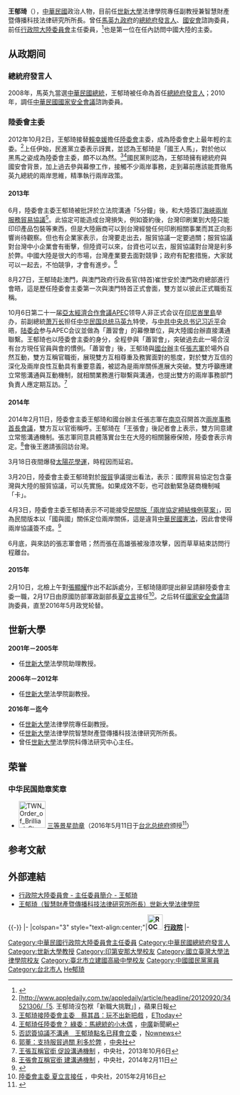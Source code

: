 {{Infobox Officeholder
| name = 王郁琦
| image = 台灣陸委會主委王郁琦.jpg
| term_start = 2012年10月2日
| term_end = 2015年2月17日
| premierroc = [[陳衝|陳衝]]<br>[[江宜樺|江宜樺]]<br>[[毛治國|毛治國]]
| predecessor = [[賴幸媛|賴幸媛]]
| successor = [[夏立言|夏立言]]
| 性別 = 男性
| 出生日期 = {{Birth date and age|year=1969|month=8|day=4}}
| 出生地點 = {{ROC-TWN}}[[臺北市|臺北市]]
| 政黨 = {{KMT}}
| 國籍 = {{ROC}}
| educate = *國立臺灣大學法律學士<br>{{Color|blue|（1991年）}}
*美國印第安那大學布魯明頓分校法學碩士<br>{{Color|blue|（1993年）}}
*美國印第安那大學布魯明頓分校法學博士<br>{{Color|blue|（1997年）}}
| past = *元智大學資訊社會研究所助理教授<br>{{Color|blue|（1997年8月－2001年9月）}}
*世新大學法學院助理教授<br>{{Color|blue|（2001年10月－2005年12月）}}
*資訊工業策進會科技法律中心副主任<br>{{Color|blue|（2005年6月－2006年4月）}}
*世新大學法律學院副教授<br>{{Color|blue|（2006年1月－2012年5月，2016年－迄今）}}
*資訊工業策進會科技法律中心主任<br>{{Color|blue|（2006年4月－2007年5月）}}
*總統府發言人<br>{{Color|blue|（2008年5月－2010年2月）}}
*國家安全會議諮詢委員<br>{{Color|blue|（2010年5月－2012年10月1日）}}
*行政院大陸委員會主任委員<br>{{Color|blue|（2012年10月2日－2015年2月17日）}}
*[[中華民國國家安全會議|國家安全會議]]諮詢委員<br>{{Color|blue|（2015年－2016年）}}
| office = {{ROC}}第10任[[中華民國大陸委員會|行政院大陸委員會]]主任委員
| office1 = {{ROC}}第1任[[中華民國總統府發言人|總統府發言人]]
| term_start1 = 2008年5月20日
| term_end1 = 2010年2月28日
| predecessor1 = [[李南陽|李南陽]]{{small|（總統府公共事務室主任）}}
| successor1 = [[羅智強|羅智強]]
| president1 = [[馬英九|馬英九]]
}}

'''王郁琦'''（{{bd|1969年|8月4日|||}}），[[中華民國|中華民國]]政治人物，目前任[[世新大學|世新大學]]法律學院專任副教授兼智慧財產暨傳播科技法律研究所所長。曾任[[馬英九政府|馬英九政府]]的[[中華民國總統府發言人|總統府發言人]]、[[國安會|國安會]]諮詢委員，前任[[中華民國大陸委員會|行政院大陸委員會]]主任委員，<ref>{{Cite web |url=http://www.mac.gov.tw/ct.asp?xItem=103402&ctNode=5959&mp=1 |title=陸委會主任委員簡介 |accessdate=2012-11-01 |archive-date=2013-11-04 |archive-url=https://web.archive.org/web/20131104004442/http://www.mac.gov.tw/ct.asp?xItem=103402&ctNode=5959&mp=1 |dead-url=no }}</ref>也是第一位在任內訪問中國大陸的主委。

==从政期间==
===總統府發言人===
2008年，馬英九當選[[中華民國總統|中華民國總統]]，王郁琦被任命為首任[[總統府發言人|總統府發言人]]；2010年，調任[[中華民國國家安全會議|中華民國國家安全會議]]諮詢委員。

===陸委會主委===
2012年10月2日，王郁琦接替[[賴幸媛|賴幸媛]]擔任[[陸委會|陸委會]]主委，成為陸委會史上最年輕的主委。<ref>[http://www.appledaily.com.tw/appledaily/article/headline/20120920/34521306/「5.	王郁琦沒包袱「新職大挑戰」] {{Wayback|url=http://www.appledaily.com.tw/appledaily/article/headline/20120920/34521306/ |date=20131103020533 }}，蘋果日報</ref>上任伊始，民進黨立委表示訝異，並認為王郁琦是「國王人馬」，對於他以黑馬之姿成為陸委會主委，頗不以為然。<ref>[http://www.ettoday.net/news/20120919/104486.htm 王郁琦接陸委會主委　蔡其昌：玩不出新把戲] {{Wayback|url=http://www.ettoday.net/news/20120919/104486.htm |date=20120922125621 }}，[[ETtoday|ETtoday]]</ref><ref>[http://tw.news.yahoo.com/%E7%8E%8B%E9%83%81%E7%90%A6%E4%BB%BB%E9%99%B8%E5%A7%94%E6%9C%83-%E7%B6%A0%E5%A7%94-%E9%A6%AC%E7%B8%BD%E7%B5%B1%E7%9A%84%E5%B0%8F%E6%9C%A8%E5%81%B6-071810086.html 王郁琦任陸委會？ 綠委：馬總統的小木偶] {{Wayback|url=http://tw.news.yahoo.com/%E7%8E%8B%E9%83%81%E7%90%A6%E4%BB%BB%E9%99%B8%E5%A7%94%E6%9C%83-%E7%B6%A0%E5%A7%94-%E9%A6%AC%E7%B8%BD%E7%B5%B1%E7%9A%84%E5%B0%8F%E6%9C%A8%E5%81%B6-071810086.html |date=20131104201037 }}，[[中廣|中廣]]新聞網</ref>國民黨則認為，王郁琦擁有總統府與國安會背景，加上過去參與幕僚工作，接觸不少兩岸事務，走到幕前應該能貫徹馬英九總統的兩岸思維，精準執行兩岸政策。

====2013年====
{{See also|海峽兩岸服務貿易協議}}
6月，陸委會主委王郁琦被批評於立法院溝通「5分鐘」後，和大陸簽訂[[海峽兩岸服務貿易協議|海峽兩岸服務貿易協議]]<ref>[http://www.nownews.com/2013/06/23/301-2954286.htm  否認簽協議不溝通　王郁琦點名已拜會立委] {{Wayback|url=http://www.nownews.com/2013/06/23/301-2954286.htm |date=20130627071539 }}，[[Nownews|Nownews]]</ref>。此協定可能造成台灣損失，例如簽約後，台灣印刷業到大陸只能印印產品包裝等東西，但是大陸廠商可以到台灣經營任何印刷相關事業而其正向影響尚待觀察。但也有企業家表示，台灣要走出去，服貿協議一定要過關；服貿協議對台灣中小企業會有衝擊，但陸資可以來，台資也可以去，服貿協議對台灣是利多於弊。中國大陸是很大的市場，台灣產業要去面對競爭；政府有配套措施，大家就可以一起去，不怕競爭，才會有進步。<ref>[http://www.cna.com.tw/news/aFE/201310290406-1.aspx 郭董：支持服貿過關 利多於弊] {{Wayback|url=http://www.cna.com.tw/news/aFE/201310290406-1.aspx |date=20131104153429 }}，[[中央社|中央社]]</ref>

8月27日，王郁琦赴澳門，與澳門政府行政長官(特首)崔世安於澳門政府總部進行會晤，這是歷任陸委會主委第一次與澳門特首正式會面，雙方並以彼此正式職銜互稱。

10月6日第二十一届[[亞太經濟合作會議|亞太經濟合作會議]][[APEC|APEC]]领导人非正式会议在[[印尼|印尼]][[峇里島|峇里島]]举办，前副總統[[萧万长|萧万长]]担任[[中华民国总统|中华民国总统]][[马英九|马英九]]特使，与[[中共中央总书记|中共中央总书记]][[习近平|习近平]]会晤，[[陆委会|陆委会]]参与APEC会议並做為「蕭習會」的幕僚單位，與大陸國台辦直接溝通聯繫。王郁琦也以陸委會主委的身分，全程參與「蕭習會」，突破過去此一場合沒有台方現任官員與會的慣例。「蕭習會」後，王郁琦與[[國台辦|國台辦]]主任[[張志軍|張志軍]]於場外自然互動，雙方互稱官職銜，展現雙方互相尊重及務實面對的態度，對於雙方互信的深化及兩岸良性互動具有重要意義，被認為是兩岸關係進展大突破。雙方呼籲應建立常態溝通與互動機制，就相關業務進行聯繫與溝通，也提出雙方的兩岸事務部門負責人應定期互訪。<ref>[http://www.cna.com.tw/news/firstnews/201310060028-1.aspx 王張互稱官銜 促設溝通機制] {{Wayback|url=http://www.cna.com.tw/news/firstnews/201310060028-1.aspx |date=20141216092129 }}，中央社，2013年10月6日</ref>

====2014年====
{{main|王张会|l1=-{zh-cn:张王会;zh:王張會<!--用於王郁琦條目-->;zh-tw:王張會;}-}}
2014年2月11日，陸委會主委王郁琦和國台辦主任張志軍在[[南京|南京]]召開首次[[兩岸事務首長會議|兩岸事務首長會議]]，雙方互以官銜稱呼。王郁琦在「王張會」後記者會上表示，雙方同意建立常態溝通機制。張志軍同意具體落實台生在大陸的相關醫療保險，陸委會表示肯定。<ref>[http://www.cna.com.tw/topic/popular/4297-1/201402110045-1.aspx 王張會互稱官銜 建溝通機制] {{Wayback|url=http://www.cna.com.tw/topic/popular/4297-1/201402110045-1.aspx |date=20140221235330 }}，中央社，2014年2月11日</ref>會後王邀請張回訪台灣。

3月18日夜間爆發[[太陽花學運|太陽花學運]]，時程因而延宕。

3月20日，陸委會主委王郁琦對於[[服貿|服貿]]爭議提出看法，表示：國際貿易協定包含臺灣與大陸的服貿協議，可以先實施。如果成效不彰，也可啟動緊急磋商機制喊「卡」。

4月3日，陸委會主委王郁琦表示不可能接受[[兩岸協議監督條例#民間版（學運版）|民間版「兩岸協定締結條例草案」]]，因為民間版本以「國與國」關係定位兩岸關係，這是違背[[中華民國憲法|中華民國憲法]]，因此會使得兩岸協議簽不成。<ref>{{Cite web |url=https://billy3321.github.io/trade_act_qa/ |title=民間版《兩岸協定締結條例》Q&A |accessdate=2016-10-31 |archive-date=2016-07-28 |archive-url=https://web.archive.org/web/20160728070153/http://billy3321.github.io/trade_act_qa/ |dead-url=no }}</ref>

6月底，與來訪的張志軍會晤；然而張在高雄張被潑漆攻擊，因而草草結束訪問行程離台。

====2015年====
2月10日，北檢上午對[[張顯耀|張顯耀]]作出不起訴處分，王郁琦隨即提出辭呈請辭陸委會主委一職，2月17日由原國防部軍政副部長[[夏立言|夏立言]]接任<ref>[http://www.cna.com.tw/news/firstnews/201502165007-1.aspx 陸委會主委 夏立言接任] {{Wayback|url=http://www.cna.com.tw/news/firstnews/201502165007-1.aspx |date=20150216130908 }}，中央社，2015年2月16日</ref>。之后转任[[國家安全會議_(中華民國)|國家安全會議]]諮詢委員，直至2016年5月政党轮替。

== 世新大學 ==
'''2001年－2005年'''

* 任[[世新大學|世新大學]]法學院助理教授。

'''2006年－2012年'''

* 任[[世新大學|世新大學]]法學院副教授。

'''2016年－迄今'''

* 任[[世新大學|世新大學]]法律學院專任副教授。
* 任[[世新大學|世新大學]]法律學院智慧財產暨傳播科技法律研究所所長。
* 曾任[[世新大學|世新大學]]法學院科傳法研究中心主任。

==荣誉==
===中华民国勋章奖章===
* [[File:TWN_Order_of_Brilliant_Star_3Class_BAR.svg|60px]] [[景星勋章|三等景星勋章]]（2016年5月11日于[[台北市|台北]][[总统府_(台湾)|总统府]]颁授<ref>{{cite web |url=https://www.president.gov.tw/NEWS/20417 |title=總統主持贈勳典禮-財團法人海峽交流基金會董事長林中森等4人 |publisher=中华民国总统府 |date=2016-05-11 |accessdate=2021-08-24 |archive-date=2021-08-25 |archive-url=https://web.archive.org/web/20210825151753/https://www.president.gov.tw/NEWS/20417 |dead-url=no }}</ref>）

== 参考文献 ==
{{Reflist}}

== 外部連結 ==
{{Commons category|Wang Yu-chi}}
* [http://www.mac.gov.tw/ct.asp?xItem=103402&ctNode=5959&mp=1 行政院大陸委員會 - 主任委員簡介 - 王郁琦] {{Wayback|url=http://www.mac.gov.tw/ct.asp?xItem=103402&ctNode=5959&mp=1 |date=20131104004442 }}
* [http://lawsch.wp.shu.edu.tw/aboutus/a-3/%e7%8e%8b%e9%83%81%e7%90%a6/ 王郁琦（智慧財產暨傳播科技法律研究所所長）世新大學法律學院] {{Wayback|url=http://lawsch.wp.shu.edu.tw/aboutus/a-3/%e7%8e%8b%e9%83%81%e7%90%a6/ |date=20210120153038 }}

{{-}}
{{start box}}
{{s-gov|roc}}
|-
|colspan="3" style="text-align:center;"|'''[[File:ROC_Executive_Yuan_Logo.svg|34px]] [[行政院|行政院]]'''
|-
{{s-before|[[賴幸媛|賴幸媛]]}}
{{s-title|[[行政院大陸委員會|行政院大陸委員會]]主任委員<br><small>第十任<br>2012年10月2日－2015年2月17日}}
{{s-after|[[夏立言|夏立言]]}}
{{end box}}
{{陸委會主任委員}}
{{陳冲內閣}}
{{江宜樺內閣}}
{{毛治國內閣}}

{{DEFAULTSORT:Wang王郁琦}}
[[Category:中華民國行政院大陸委員會主任委員|Category:中華民國行政院大陸委員會主任委員]]
[[Category:中華民國總統府發言人|Category:中華民國總統府發言人]]
[[Category:世新大學教授|Category:世新大學教授]]
[[Category:印第安那大學校友|Category:印第安那大學校友]]
[[Category:國立臺灣大學法律學院校友|Category:國立臺灣大學法律學院校友]]
[[Category:臺北市立建國高級中學校友|Category:臺北市立建國高級中學校友]]
[[Category:中國國民黨黨員|Category:中國國民黨黨員]]
[[Category:台北市人|Category:台北市人]]
[[Category:王姓|He郁琦]]